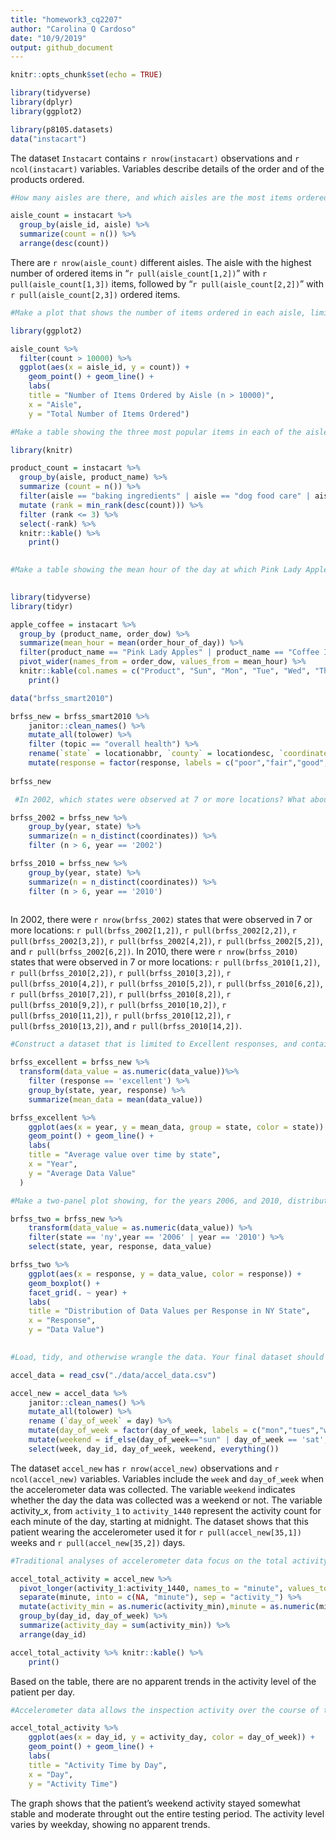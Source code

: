 ```yaml
---
title: "homework3_cq2207"
author: "Carolina Q Cardoso"
date: "10/9/2019"
output: github_document
---
```


```r
knitr::opts_chunk$set(echo = TRUE)
```

```r

library(tidyverse)
library(dplyr)
library(ggplot2)

library(p8105.datasets)
data("instacart")


```
The dataset `Instacart` contains `r nrow(instacart)` observations and `r ncol(instacart)` variables. Variables describe details of the order and of the products ordered.

```r

#How many aisles are there, and which aisles are the most items ordered from?

aisle_count = instacart %>%
  group_by(aisle_id, aisle) %>%
  summarize(count = n()) %>%
  arrange(desc(count))

```

There are `r nrow(aisle_count)` different aisles. The aisle with the highest number of ordered items in "`r pull(aisle_count[1,2])`" with `r pull(aisle_count[1,3])` items, followed by "`r pull(aisle_count[2,2])`" with `r pull(aisle_count[2,3])` ordered items.


```r
#Make a plot that shows the number of items ordered in each aisle, limiting this to aisles with more than 10000 items ordered. Arrange aisles sensibly, and organize your plot so others can read it.

library(ggplot2)

aisle_count %>%
  filter(count > 10000) %>%
  ggplot(aes(x = aisle_id, y = count)) + 
    geom_point() + geom_line() + 
    labs(
    title = "Number of Items Ordered by Aisle (n > 10000)",
    x = "Aisle",
    y = "Total Number of Items Ordered")

#Make a table showing the three most popular items in each of the aisles “baking ingredients”, “dog food care”, and “packaged vegetables fruits”. Include the number of times each item is ordered in your table.

library(knitr)

product_count = instacart %>%
  group_by(aisle, product_name) %>%
  summarize (count = n()) %>%
  filter(aisle == "baking ingredients" | aisle == "dog food care" | aisle == "packaged vegetables fruits") %>%
  mutate (rank = min_rank(desc(count))) %>%
  filter (rank <= 3) %>%
  select(-rank) %>% 
  knitr::kable() %>% 
    print()
 

#Make a table showing the mean hour of the day at which Pink Lady Apples and Coffee Ice Cream are ordered on each day of the week; format this table for human readers (i.e. produce a 2 x 7 table)
  

library(tidyverse)
library(tidyr)

apple_coffee = instacart %>% 
  group_by (product_name, order_dow) %>%
  summarize(mean_hour = mean(order_hour_of_day)) %>%
  filter(product_name == "Pink Lady Apples" | product_name == "Coffee Ice Cream")%>%
  pivot_wider(names_from = order_dow, values_from = mean_hour) %>%
  knitr::kable(col.names = c("Product", "Sun", "Mon", "Tue", "Wed", "Thu", "Fri", "Sat")) %>% 
    print()

```


```r

data("brfss_smart2010")

brfss_new = brfss_smart2010 %>% 
    janitor::clean_names() %>%
    mutate_all(tolower) %>%
    filter (topic == "overall health") %>%
    rename(`state` = locationabbr, `county` = locationdesc, `coordinates` = geo_location) %>%
    mutate(response = factor(response, labels = c("poor","fair","good","very good","excellent")))
  
brfss_new 

 #In 2002, which states were observed at 7 or more locations? What about in 2010?

brfss_2002 = brfss_new %>%
    group_by(year, state) %>%
    summarize(n = n_distinct(coordinates)) %>%
    filter (n > 6, year == '2002')

brfss_2010 = brfss_new %>%
    group_by(year, state) %>%
    summarize(n = n_distinct(coordinates)) %>%
    filter (n > 6, year == '2010')
  
```

In 2002, there were `r nrow(brfss_2002)` states that were observed in 7 or more locations: `r pull(brfss_2002[1,2])`, `r pull(brfss_2002[2,2])`, `r pull(brfss_2002[3,2])`, `r pull(brfss_2002[4,2])`, `r pull(brfss_2002[5,2])`, and `r pull(brfss_2002[6,2])`.
In 2010, there were `r nrow(brfss_2010)` states that were observed in 7 or more locations: `r pull(brfss_2010[1,2])`, `r pull(brfss_2010[2,2])`, `r pull(brfss_2010[3,2])`, `r pull(brfss_2010[4,2])`, `r pull(brfss_2010[5,2])`, `r pull(brfss_2010[6,2])`, `r pull(brfss_2010[7,2])`, `r pull(brfss_2010[8,2])`, `r pull(brfss_2010[9,2])`, `r pull(brfss_2010[10,2])`, `r pull(brfss_2010[11,2])`, `r pull(brfss_2010[12,2])`, `r pull(brfss_2010[13,2])`, and `r pull(brfss_2010[14,2])`.

```r

#Construct a dataset that is limited to Excellent responses, and contains, year, state, and a variable that averages the data_value across locations within a state. Make a “spaghetti” plot of this average value over time within a state (that is, make a plot showing a line for each state across years – the geom_line geometry and group aesthetic will help).

brfss_excellent = brfss_new %>%
  transform(data_value = as.numeric(data_value))%>%
    filter (response == 'excellent') %>%
    group_by(state, year, response) %>%
    summarize(mean_data = mean(data_value))

brfss_excellent %>% 
    ggplot(aes(x = year, y = mean_data, group = state, color = state)) + 
    geom_point() + geom_line() +
    labs(
    title = "Average value over time by state",
    x = "Year",
    y = "Average Data Value"
  )

#Make a two-panel plot showing, for the years 2006, and 2010, distribution of data_value for responses (“Poor” to “Excellent”) among locations in NY State.

brfss_two = brfss_new %>%
    transform(data_value = as.numeric(data_value)) %>%
    filter(state == 'ny',year == '2006' | year == '2010') %>%
    select(state, year, response, data_value)

brfss_two %>%
    ggplot(aes(x = response, y = data_value, color = response)) + 
    geom_boxplot() + 
    facet_grid(. ~ year) + 
    labs(
    title = "Distribution of Data Values per Response in NY State",
    x = "Response",
    y = "Data Value")
    

```

```r

#Load, tidy, and otherwise wrangle the data. Your final dataset should include all originally observed variables and values; have useful variable names; include a weekday vs weekend variable; and encode data with reasonable variable classes. Describe the resulting dataset (e.g. what variables exist, how many observations, etc).

accel_data = read_csv("./data/accel_data.csv") 

accel_new = accel_data %>%
    janitor::clean_names() %>%
    mutate_all(tolower) %>%
    rename (`day_of_week` = day) %>%
    mutate(day_of_week = factor(day_of_week, labels = c("mon","tues","wed","thurs","fri", "sat", "sun"))) %>%
    mutate(weekend = if_else(day_of_week=="sun" | day_of_week == 'sat', "weekend", "weekday")) %>%
    select(week, day_id, day_of_week, weekend, everything())

```

The dataset `accel_new` has `r nrow(accel_new)` observations and `r ncol(accel_new)` variables. Variables include the `week` and `day_of_week` when the accelerometer data was collected. The variable `weekend` indicates whether the day the data was collected was a weekend or not. The variable activity_x, from `activity_1` to `activity_1440` represent the activity count for each minute of the day, starting at midnight. 
The dataset shows that this patient wearing the accelerometer used it for `r pull(accel_new[35,1])` weeks and `r pull(accel_new[35,2])` days.

```r

#Traditional analyses of accelerometer data focus on the total activity over the day. Using your tidied dataset, aggregate accross minutes to create a total activity variable for each day, and create a table showing these totals. Are any trends apparent?

accel_total_activity = accel_new %>%
  pivot_longer(activity_1:activity_1440, names_to = "minute", values_to = "activity_min") %>%
  separate(minute, into = c(NA, "minute"), sep = "activity_") %>%
  mutate(activity_min = as.numeric(activity_min),minute = as.numeric(minute), day_id = as.numeric(day_id)) %>%
  group_by(day_id, day_of_week) %>%
  summarize(activity_day = sum(activity_min)) %>%
  arrange(day_id) 

accel_total_activity %>% knitr::kable() %>% 
    print()

```

Based on the table, there are no apparent trends in the activity level of the patient per day.

```r

#Accelerometer data allows the inspection activity over the course of the day. Make a single-panel plot that shows the 24-hour activity time courses for each day and use color to indicate day of the week. Describe in words any patterns or conclusions you can make based on this graph.

accel_total_activity %>%
    ggplot(aes(x = day_id, y = activity_day, color = day_of_week)) + 
    geom_point() + geom_line() +
    labs(
    title = "Activity Time by Day",
    x = "Day",
    y = "Activity Time")
```

The graph shows that the patient's weekend activity stayed somewhat stable and moderate throught out the entire testing period. The activity level varies by weekday, showing no apparent trends.
